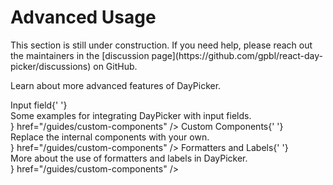 
# Advanced Usage


<Callout emoji="🚧">
  This section is still under construction. If you need help, please reach out
  the maintainers in the [discussion
  page](https://github.com/gpbl/react-day-picker/discussions) on GitHub.
</Callout>

Learn about more advanced features of DayPicker.

<Cards>
  <Card
    icon="🏷️"
    title={
      <div>
        Input field{' '}
        <div className="pt-1 font-normal text-xs nx-text-gray-500">
          Some examples for integrating DayPicker with input fields.
        </div>
      </div>
    }
    href="/guides/custom-components"
  />
  <Card
    icon="🧟‍♂️"
    title={
      <div>
        Custom Components{' '}
        <div className="pt-1 font-normal text-xs nx-text-gray-500">
          Replace the internal components with your own.
        </div>
      </div>
    }
    href="/guides/custom-components"
  />
  <Card
    icon="🔣"
    title={
      <div>
        Formatters and Labels{' '}
        <div className="pt-1 font-normal text-xs nx-text-gray-500">
          More about the use of formatters and labels in DayPicker.
        </div>
      </div>
    }
    href="/guides/custom-components"
  />
</Cards>
